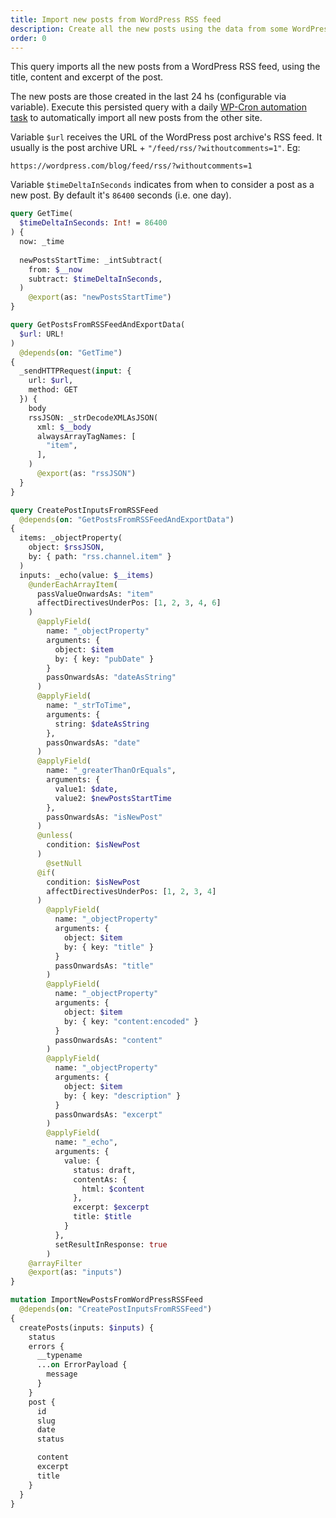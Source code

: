 ```yaml
---
title: Import new posts from WordPress RSS feed
description: Create all the new posts using the data from some WordPress RSS feed
order: 0
---
```


This query imports all the new posts from a WordPress RSS feed, using the title, content and excerpt of the post.

The new posts are those created in the last 24 hs (configurable via variable). Execute this persisted query with a daily [WP-Cron automation task](/extensions-reference/automation#wp-cron) to automatically import all new posts from the other site.

Variable `$url` receives the URL of the WordPress post archive's RSS feed. It usually is the post archive URL + `"/feed/rss/?withoutcomments=1"`. Eg:

```apacheconf
https://wordpress.com/blog/feed/rss/?withoutcomments=1
```

Variable `$timeDeltaInSeconds` indicates from when to consider a post as a new post. By default it's `86400` seconds (i.e. one day).

```graphql
query GetTime(
  $timeDeltaInSeconds: Int! = 86400
) {
  now: _time
  
  newPostsStartTime: _intSubtract(
    from: $__now
    subtract: $timeDeltaInSeconds,
  )
    @export(as: "newPostsStartTime")
}

query GetPostsFromRSSFeedAndExportData(
  $url: URL!
)
  @depends(on: "GetTime")
{
  _sendHTTPRequest(input: {
    url: $url,
    method: GET
  }) {
    body
    rssJSON: _strDecodeXMLAsJSON(
      xml: $__body
      alwaysArrayTagNames: [
        "item",
      ],
    )
      @export(as: "rssJSON")
  }
}

query CreatePostInputsFromRSSFeed
  @depends(on: "GetPostsFromRSSFeedAndExportData")
{
  items: _objectProperty(
    object: $rssJSON,
    by: { path: "rss.channel.item" }
  )
  inputs: _echo(value: $__items)
    @underEachArrayItem(
      passValueOnwardsAs: "item"
      affectDirectivesUnderPos: [1, 2, 3, 4, 6]
    )
      @applyField(
        name: "_objectProperty"
        arguments: {
          object: $item
          by: { key: "pubDate" }
        }
        passOnwardsAs: "dateAsString"
      )
      @applyField(
        name: "_strToTime",
        arguments: {
          string: $dateAsString
        },
        passOnwardsAs: "date"
      )
      @applyField(
        name: "_greaterThanOrEquals",
        arguments: {
          value1: $date,
          value2: $newPostsStartTime
        },
        passOnwardsAs: "isNewPost"
      )
      @unless(
        condition: $isNewPost
      )
        @setNull
      @if(
        condition: $isNewPost
        affectDirectivesUnderPos: [1, 2, 3, 4]
      )
        @applyField(
          name: "_objectProperty"
          arguments: {
            object: $item
            by: { key: "title" }
          }
          passOnwardsAs: "title"
        )
        @applyField(
          name: "_objectProperty"
          arguments: {
            object: $item
            by: { key: "content:encoded" }
          }
          passOnwardsAs: "content"
        )
        @applyField(
          name: "_objectProperty"
          arguments: {
            object: $item
            by: { key: "description" }
          }
          passOnwardsAs: "excerpt"
        )
        @applyField(
          name: "_echo",
          arguments: {
            value: {
              status: draft,
              contentAs: {
                html: $content
              },
              excerpt: $excerpt
              title: $title
            }
          },
          setResultInResponse: true
        )
    @arrayFilter
    @export(as: "inputs")
}

mutation ImportNewPostsFromWordPressRSSFeed
  @depends(on: "CreatePostInputsFromRSSFeed")
{
  createPosts(inputs: $inputs) {
    status
    errors {
      __typename
      ...on ErrorPayload {
        message
      }
    }
    post {
      id
      slug
      date
      status

      content
      excerpt
      title
    }
  }
}
```
